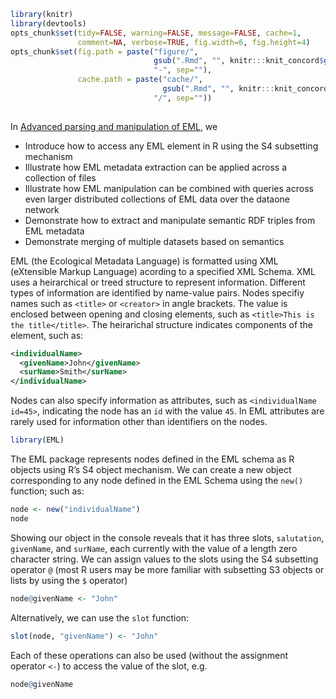 <!--
%\VignetteEngine{knitr}
%\VignetteIndexEntry{Advanced parsing of EML}
-->

```r
library(knitr)
library(devtools)
opts_chunk$set(tidy=FALSE, warning=FALSE, message=FALSE, cache=1, 
               comment=NA, verbose=TRUE, fig.width=6, fig.height=4)
opts_chunk$set(fig.path = paste("figure/",
                                gsub(".Rmd", "", knitr:::knit_concord$get('infile')),
                                "-", sep=""),
               cache.path = paste("cache/", 
                                  gsub(".Rmd", "", knitr:::knit_concord$get('infile') ), 
                                "/", sep=""))
 
```


In [Advanced parsing and manipulation of EML](https://github.com/ropensci/EML/blob/master/inst/doc/Advanced_parsing_of_EML.md), we

- Introduce how to access any EML element in R using the S4 subsetting mechanism
- Illustrate how EML metadata extraction can be applied across a collection of files 
- Illustrate how EML manipulation can be combined with queries across even larger distributed collections of EML data over the dataone network
- Demonstrate how to extract and manipulate semantic RDF triples from EML metadata
- Demonstrate merging of multiple datasets based on semantics


EML (the Ecological Metadata Language) is formatted using XML (eXtensible Markup Language) acording to a specified XML Schema.  XML uses a heirarchical or treed structure to represent information.  Different types of information are identified by name-value pairs.  Nodes specifiy names such as `<title>` or `<creator>` in angle brackets.  The value is enclosed between opening and closing elements, such as `<title>This is the title</title>`.  The heirarichal structure indicates components of the element, such as: 

```xml
<individualName>
  <givenName>John</givenName>
  <surName>Smith</surName>
</individualName>
```

Nodes can also specify information as attributes, such as `<individualName id=45>`, indicating the node has an `id` with the value `45`.  In EML attributes are rarely used for information other than identifiers on the nodes.  


```r
library(EML)
```


The EML package represents nodes defined in the EML schema as R objects using R's S4 object mechanism. We can create a new object corresponding to any node defined in the EML Schema using the `new()` function; such as:

```r
node <- new("individualName")
node
```

Showing our object in the console reveals that it has three slots, `salutation`, `givenName`, and `surName`, each currently with the value of a length zero character string.  We can assign values to the slots using the S4 subsetting operator `@` (most R users may be more familiar with subsetting S3 objects or lists by using the `$` operator)

```r
node@givenName <- "John"
```

Alternatively, we can use the `slot` function: 

```r
slot(node, "givenName") <- "John"
```

Each of these operations can also be used (without the assignment operator `<-`) to access the value of the slot, e.g. 

```r
node@givenName
```








